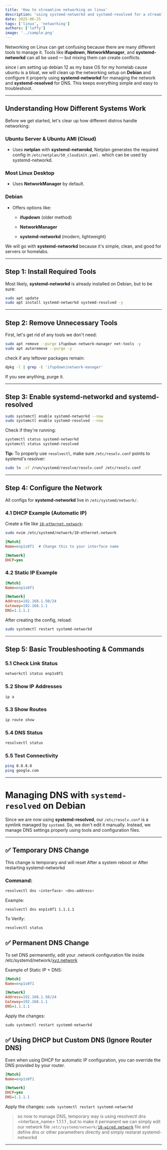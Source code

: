 ```yaml
---
title: 'How to streamline networking on linux'
description: 'using systemd-networkd and systemd-resolved for a streamline networking setup on debian12'
date: 2025-06-25
tags: ['linux', 'networking']
authors: ['luffy']
image: '../sample.png'
---
```

Networking on Linux can get confusing because there are many different tools to manage it. Tools like **ifupdown**, **NetworkManager**, and **systemd-networkd** can all be used — but mixing them can create conflicts.

since i am setting up debian 12 as my base OS for my homelab cause ubuntu is a bloat, we will clean up the networking setup on **Debian** and configure it properly using **systemd-networkd** for managing the network and **systemd-resolved** for DNS. This keeps everything simple and easy to troubleshoot.

---

## Understanding How Different Systems Work

Before we get started, let's clear up how different distros handle networking:

### Ubuntu Server & Ubuntu AMI (Cloud)

* Uses **netplan** with **systemd-netwrokd**, Netplan generates the required config in `/etc/netplan/50_cloudinit.yaml.` which can be used by systemd-networkd.
    

### Most Linux Desktop

* Uses **NetworkManager** by default.
    

### Debian

* Offers options like:
    
    * **ifupdown** (older method)
        
    * **NetworkManager**
        
    * **systemd-networkd** (modern, lightweight)
        

We will go with **systemd-networkd** because it's simple, clean, and good for servers or homelabs.

---

## Step 1: Install Required Tools

Most likely, **systemd-networkd** is already installed on Debian, but to be sure:

```bash
sudo apt update
sudo apt install systemd-networkd systemd-resolved -y
```

---

## Step 2: Remove Unnecessary Tools

First, let's get rid of any tools we don't need:

```bash
sudo apt remove --purge ifupdown network-manager net-tools -y
sudo apt autoremove --purge -y
```

check if any leftover packages remain:

```bash
dpkg -l | grep -E 'ifupdown|network-manager'
```

If you see anything, purge it.

---

## Step 3: Enable systemd-networkd and systemd-resolved

```bash
sudo systemctl enable systemd-networkd --now
sudo systemctl enable systemd-resolved --now
```

Check if they're running:

```bash
systemctl status systemd-networkd
systemctl status systemd-resolved
```

**Tip:** To properly use `resolvectl`, make sure `/etc/resolv.conf` points to systemd's resolver:

```bash
sudo ln -sf /run/systemd/resolve/resolv.conf /etc/resolv.conf
```

---

## Step 4: Configure the Network

All configs for **systemd-networkd** live in `/etc/systemd/network/`.

### 4.1 DHCP Example (Automatic IP)

Create a file like [`10-ethernet.network`](http://10-ethernet.network):

```bash
sudo nvim /etc/systemd/network/10-ethernet.network
```

```ini
[Match]
Name=enp1s0f1  # Change this to your interface name

[Network]
DHCP=yes
```

### 4.2 Static IP Example

```ini
[Match]
Name=enp1s0f1

[Network]
Address=192.168.1.50/24
Gateway=192.168.1.1
DNS=1.1.1.1
```

After creating the config, reload:

```bash
sudo systemctl restart systemd-networkd
```

---

## Step 5: Basic Troubleshooting & Commands

### 5.1 Check Link Status

```bash
networkctl status enp1s0f1
```

### 5.2 Show IP Addresses

```bash
ip a
```

### 5.3 Show Routes

```bash
ip route show
```

### 5.4 DNS Status

```bash
resolvectl status
```

### 5.5 Test Connectivity

```bash
ping 8.8.8.8
ping google.com
```

---

# Managing DNS with `systemd-resolved` on Debian

Since we are now using **systemd-resolved**, our `/etc/resolv.conf` is a symlink managed by `systemd`. So, we don't edit it manually. Instead, we manage DNS settings properly using tools and configuration files.

---

## ✅ Temporary DNS Change

This change is temporary and will reset After a system reboot or After restarting systemd-networkd

### Command:

```bash
resolvectl dns <interface> <dns-address>
```

Example:

```plaintext
resolvectl dns enp1s0f1 1.1.1.1
```

To Verify:

```plaintext
resolvectl status
```

## ✅ Permanent DNS Change

To set DNS permanently, edit your .network configuration file inside /etc/systemd/network/[xyz.network](http://xyz.network)

Example of Static IP + DNS:

```ini
[Match]
Name=enp1s0f1

[Network]
Address=192.168.1.50/24
Gateway=192.168.1.1
DNS=1.1.1.1
```

Apply the changes:

`sudo systemctl restart systemd-networkd`

## ✅ Using DHCP but Custom DNS (Ignore Router DNS)

Even when using DHCP for automatic IP configuration, you can override the DNS provided by your router.

```ini
[Match]
Name=enp1s0f1

[Network]
DHCP=yes
DNS=1.1.1.1
```

Apply the changes: `sudo systemctl restart systemd-networkd`

> so now to manage DNS, temporary way is using resolvectl dns &lt;interface\_name&gt; 1.1.1.1 , but to make it permanent we can simply edit our network file `/etc/systemd/network/`[`10-wired.network`](http://10-wired.network) file and define dns or other paramethers directly and simply restarat systemd-networkd

---